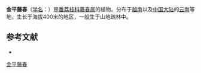 {{Speciesbox
| name = 金平藤春
| status = 
| status_system = 
| image = 
| genus = Alphonsea
| species = boniana
| authority = Finet et Gagnep.
}}

'''金平藤春'''（[[学名|学名]]：{{lang|la|''Alphonsea boniana''}}）是[[番荔枝科|番荔枝科]][[藤春属|藤春属]]的植物。分布于[[越南|越南]]以及[[中国大陆|中国大陆]]的[[云南|云南]]等地，生长于海拔400米的地区，一般生于山地疏林中。

== 参考文献 ==
<div class="references-small">
* {{cite web| url =http://www.bioinfo.cn/db05/KmzwSpecies.php?action=view&id=602| title =金平藤春| work =《中国高等植物数据库全库》| publisher =中国科学院微生物研究所| author =昆明植物研究所| accessdate =2009-02-21| deadurl =yes| archiveurl =https://web.archive.org/web/20160305104506/http://www.bioinfo.cn/db05/KmzwSpecies.php?action=view&id=602| archivedate =2016-03-05}}
</div>
{{Taxonbar|from=Q10732206}}

[[Category:藤春属|金平藤春]]


{{植物小作品}}